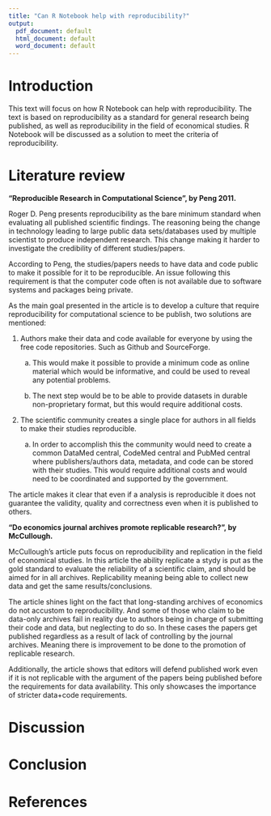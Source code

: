 ```yaml
---
title: "Can R Notebook help with reproducibility?"
output:
  pdf_document: default
  html_document: default
  word_document: default
---
```


# Introduction

This text will focus on how R Notebook can help with reproducibility. The text is based on reproducibility as a standard for general research being published, as well as reproducibility in the field of economical studies. R Notebook will be discussed as a solution to meet the criteria of reproducibility.

# Literature review

**"Reproducible Research in Computational Science", by Peng 2011.**

Roger D. Peng presents reproducibility as the bare minimum standard when evaluating all published scientific findings. The reasoning being the change in technology leading to large public data sets/databases used by multiple scientist to produce independent research. This change making it harder to investigate the credibility of different studies/papers.

According to Peng, the studies/papers needs to have data and code public to make it possible for it to be reproducible. An issue following this requirement is that the computer code often is not available due to software systems and packages being private.

As the main goal presented in the article is to develop a culture that require reproducibility for computational science to be publish, two solutions are mentioned:

1.  Authors make their data and code available for everyone by using the free code repositories. Such as Github and SourceForge.

    a.  This would make it possible to provide a minimum code as online material which would be informative, and could be used to reveal any potential problems.

    b.  The next step would be to be able to provide datasets in durable non-proprietary format, but this would require additional costs.\

2.  The scientific community creates a single place for authors in all fields to make their studies reproducible.

    a.  In order to accomplish this the community would need to create a common DataMed central, CodeMed central and PubMed central where publishers/authors data, metadata, and code can be stored with their studies. This would require additional costs and would need to be coordinated and supported by the government.

The article makes it clear that even if a analysis is reproducible it does not guarantee the validity, quality and correctness even when it is published to others.

**"Do economics journal archives promote replicable research?", by McCullough.**

McCullough's article puts focus on reproducibility and replication in the field of economical studies. In this article the ability replicate a stydy is put as the gold standard to evaluate the reliability of a scientific claim, and should be aimed for in all archives. Replicability meaning being able to collect new data and get the same results/conclusions.

The article shines light on the fact that long-standing archives of economics do not accustom to reproducibility. And some of those who claim to be data-only archives fail in reality due to authors being in charge of submitting their code and data, but neglecting to do so. In these cases the papers get published regardless as a result of lack of controlling by the journal archives. Meaning there is improvement to be done to the promotion of replicable research.

Additionally, the article shows that editors will defend published work even if it is not replicable with the argument of the papers being published before the requirements for data availability. This only showcases the importance of stricter data+code requirements.

# Discussion

# Conclusion

# References
